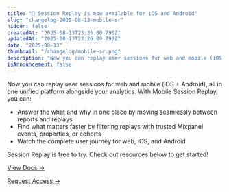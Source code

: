 ```yaml
---
title: "📱 Session Replay is now available for iOS and Android"
slug: "changelog-2025-08-13-mobile-sr"
hidden: false
createdAt: "2025-08-13T23:26:00.790Z"
updatedAt: "2025-08-13T23:26:00.790Z"
date: "2025-08-13"
thumbnail: "/changelog/mobile-sr.png"
description: "Now you can replay user sessions for web and mobile (iOS + Android), all in one unified platform as your analytics."
isAnnouncement: false
---
```


<ChangelogPostHeader
  date="2025-08-13"
  image="/changelog/mobile-sr.png"
  title="📱 Session Replay is now available for iOS and Android"
/>

Now you can replay user sessions for web and mobile (iOS + Android), all in one unified platform alongside your analytics. With Mobile Session Replay, you can:

- Answer the what and why in one place by moving seamlessly between reports and replays
- Find what matters faster by filtering replays with trusted Mixpanel events, properties, or cohorts
- Watch the complete user journey for web, iOS, and Android

Session Replay is free to try. Check out resources below to get started!

[View Docs →](https://docs.mixpanel.com/docs/session-replay/implement-session-replay)

[Request Access →](https://mixpanel.com/contact-us/support/)
